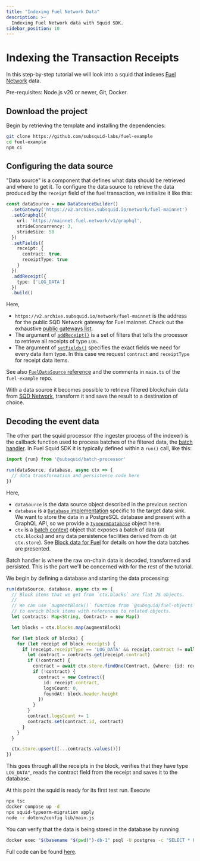 ```yaml
---
title: "Indexing Fuel Network Data"
description: >-
  Indexing Fuel Network data with Squid SDK.
sidebar_position: 10
---
```


# Indexing the Transaction Receipts

In this step-by-step tutorial we will look into a squid that indexes [Fuel Network](https://fuel.network/) data.

Pre-requisites: Node.js v20 or newer, Git, Docker.

## Download the project

Begin by retrieving the template and installing the dependencies:
```bash
git clone https://github.com/subsquid-labs/fuel-example
cd fuel-example
npm ci
```

## Configuring the data source

"Data source" is a component that defines what data should be retrieved and where to get it. To configure the data source to retrieve the data produced by the `receipt` field of the fuel transaction, we initialize it like this:
```typescript title="src/main.ts"
const dataSource = new DataSourceBuilder()
  .setGateway('https://v2.archive.subsquid.io/network/fuel-mainnet')
  .setGraphql({
    url: 'https://mainnet.fuel.network/v1/graphql',
    strideConcurrency: 3,
    strideSize: 50
  })
  .setFields({
    receipt: {
      contract: true,
      receiptType: true
    }
  })
  .addReceipt({
    type: ['LOG_DATA']
  })
  .build()
```

Here,
* `https://v2.archive.subsquid.io/network/fuel-mainnet` is the address for the public SQD Network gateway for Fuel mainnet. Check out the exhaustive [public gateways list](/subsquid-network/reference/networks).
* The argument of [`addReceipt()`](/fuel-indexing/fuel-datasource/receipts) is a set of filters that tells the processor to retrieve all receipts of type `LOG`.
* The argument of [`setFields()`](/fuel-indexing/fuel-datasource/field-selection) specifies the exact fields we need for every data item type. In this case we request `contract` and `receiptType` for receipt data items.

See also [`FuelDataSource` reference](/fuel-indexing/fuel-datasource) and the comments in `main.ts` of the `fuel-example` repo.

With a data source it becomes possible to retrieve filtered blockchain data from [SQD Network](/subsquid-network/overview), transform it and save the result to a destination of choice.
## Decoding the event data

The other part the squid processor (the ingester process of the indexer) is the callback function used to process batches of the filtered data, the [batch handler](/sdk/reference/processors/architecture/#processorrun). In Fuel Squid SDK it is typically defined within a `run()` call, like this:
```typescript
import {run} from '@subsquid/batch-processor'

run(dataSource, database, async ctx => {
  // data transformation and persistence code here
})
```
Here,
* `dataSource` is the data source object described in the previous section
* `database` is a [`Database` implementation](/sdk/resources/persisting-data/overview/) specific to the target data sink. We want to store the data in a PostgreSQL database and present with a GraphQL API, so we provide a [`TypeormDatabase`](/sdk/resources/persisting-data/typeorm/) object here.
* `ctx` is a [batch context](/sdk/reference/processors/architecture/#batch-context) object that exposes a batch of data (at `ctx.blocks`) and any data persistence facilities derived from `db` (at `ctx.store`). See [Block data for Fuel](/fuel-indexing/fuel-datasource/context-interfaces/) for details on how the data batches are presented.

Batch handler is where the raw on-chain data is decoded, transformed and persisted. This is the part we'll be concerned with for the rest of the tutorial.

We begin by defining a database and starting the data processing:
```typescript title="src/main.ts"
run(dataSource, database, async ctx => {
  // Block items that we get from `ctx.blocks` are flat JS objects.
  //
  // We can use `augmentBlock()` function from `@subsquid/fuel-objects`
  // to enrich block items with references to related objects.
  let contracts: Map<String, Contract> = new Map()

  let blocks = ctx.blocks.map(augmentBlock)

  for (let block of blocks) {
    for (let receipt of block.receipts) {
      if (receipt.receiptType == 'LOG_DATA' && receipt.contract != null) {
        let contract = contracts.get(receipt.contract)
        if (!contract) {
          contract = await ctx.store.findOne(Contract, {where: {id: receipt.contract}})
          if (!contract) {
            contract = new Contract({
              id: receipt.contract,
              logsCount: 0,
              foundAt: block.header.height
            })
          }
        }
        contract.logsCount += 1
        contracts.set(contract.id, contract)
      }
    }
  }

  ctx.store.upsert([...contracts.values()])
})
```
This goes through all the receipts in the block, verifies that they have type `LOG_DATA"`, reads the contract field from the receipt and saves it to the database.

At this point the squid is ready for its first test run. Execute
```bash
npx tsc
docker compose up -d
npx squid-typeorm-migration apply
node -r dotenv/config lib/main.js
```
You can verify that the data is being stored in the database by running
```bash
docker exec "$(basename "$(pwd)")-db-1" psql -U postgres -c "SELECT * FROM contract"
```
Full code can be found [here](https://github.com/subsquid-labs/fuel-example).
